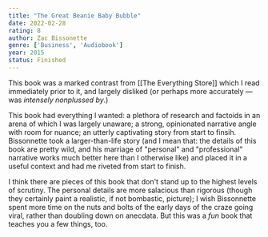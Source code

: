 ```yaml
---
title: "The Great Beanie Baby Bubble"
date: 2022-02-28
rating: 8
author: Zac Bissonette
genre: ['Business', 'Audiobook']
year: 2015
status: Finished
---
```


This book was a marked contrast from [[The Everything Store]] which I read immediately prior to it, and largely disliked (or perhaps more accurately — was _intensely nonplussed by_.)

This book had everything I wanted: a plethora of research and factoids in an arena of which I was largely unaware; a strong, opinionated narrative angle with room for nuance; an utterly captivating story from start to finsih. Bissonnette took a larger-than-life story (and I mean that:  the details of this book are pretty wild, and his marriage of "personal" and "professional" narrative works much better here than I otherwise like) and placed it in a useful context and had me riveted from start to finish. 

I think there are pieces of this book that don't stand up to the highest levels of scrutiny. The personal details are more salacious than rigorous (though they certainly paint a realistic, if not bombastic, picture); I wish Bissonnette spent more time on the nuts and bolts of the early days of the craze going viral, rather than doubling down on anecdata. But this was a _fun_ book that teaches you a few things, too.
